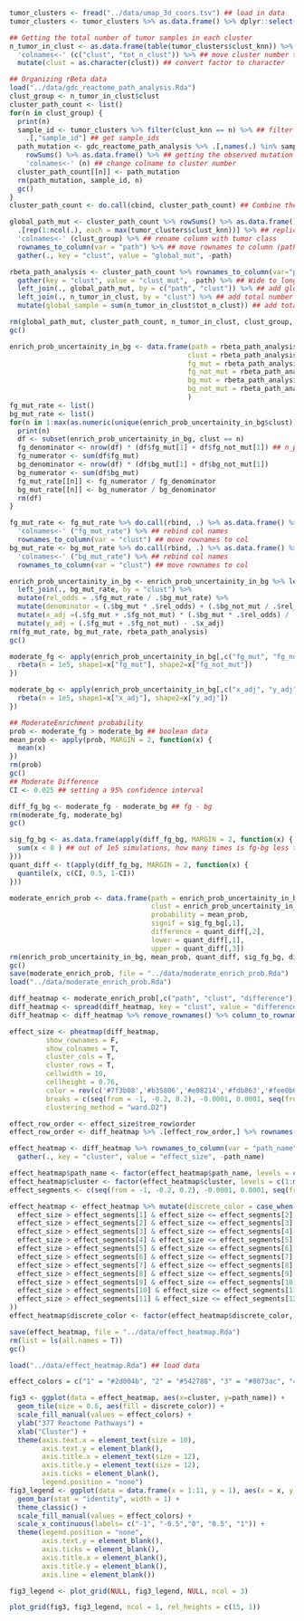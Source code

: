 ```r
tumor_clusters <- fread("../data/umap_3d_coors.tsv") ## load in data
tumor_clusters <- tumor_clusters %>% as.data.frame() %>% dplyr::select(sample_id, clust_knn) ## select the relevant columns

## Getting the total number of tumor samples in each cluster
n_tumor_in_clust <- as.data.frame(table(tumor_clusters$clust_knn)) %>% ## table the number of tumors in each cluster
  'colnames<-' (c("clust", "tot_n_clust")) %>% ## move cluster number to rownames
  mutate(clust = as.character(clust)) ## convert factor to character

## Organizing rBeta data
load("../data/gdc_reactome_path_analysis.Rda")
clust_group <- n_tumor_in_clust$clust
cluster_path_count <- list()
for(n in clust_group) {
  print(n)
  sample_id <- tumor_clusters %>% filter(clust_knn == n) %>% ## filter for tumor class
    .[,"sample_id"] ## get sample_ids
  path_mutation <- gdc_reactome_path_analysis %>% .[,names(.) %in% sample_id] %>% ## getting the tumor samples from path analysis
    rowSums() %>% as.data.frame() %>% ## getting the observed mutation count of tumor class
    'colnames<-' (n) ## change colname to cluster number
  cluster_path_count[[n]] <- path_mutation
  rm(path_mutation, sample_id, n)
  gc()
}
cluster_path_count <- do.call(cbind, cluster_path_count) ## Combine the list together

global_path_mut <- cluster_path_count %>% rowSums() %>% as.data.frame() %>% ## global pathway mutation count
  .[rep(1:ncol(.), each = max(tumor_clusters$clust_knn))] %>% ## replicate the column 0 times for the 10 tumor classes
  'colnames<-' (clust_group) %>% ## rename column with tumor class
  rownames_to_column(var = "path") %>% ## move rownames to column (pathways) %>%
  gather(., key = "clust", value = "global_mut", -path)

rbeta_path_analysis <- cluster_path_count %>% rownames_to_column(var="path") %>%
  gather(key = "clust", value = "clust_mut", -path) %>% ## Wide to long format
  left_join(., global_path_mut, by = c("path", "clust")) %>% ## add global mutation count 
  left_join(., n_tumor_in_clust, by = "clust") %>% ## add total number of tumor samples per clust 
  mutate(global_sample = sum(n_tumor_in_clust$tot_n_clust)) ## add total number of tumor samples

rm(global_path_mut, cluster_path_count, n_tumor_in_clust, clust_group, tumor_clusters, gdc_reactome_path_analysis)
gc()

enrich_prob_uncertainity_in_bg <- data.frame(path = rbeta_path_analysis$path,
                                            clust = rbeta_path_analysis$clust,
                                            fg_mut = rbeta_path_analysis$clust_mut,
                                            fg_not_mut = rbeta_path_analysis$tot_n_clust - rbeta_path_analysis$clust_mut,
                                            bg_mut = rbeta_path_analysis$global_mut,
                                            bg_not_mut = rbeta_path_analysis$global_sample - rbeta_path_analysis$global_mut
                                            )
fg_mut_rate <- list()
bg_mut_rate <- list()
for(n in 1:max(as.numeric(unique(enrich_prob_uncertainity_in_bg$clust)))) {
  print(n)
  df <- subset(enrich_prob_uncertainity_in_bg, clust == n)
  fg_denominator <- nrow(df) * (df$fg_mut[1] + df$fg_not_mut[1]) ## n_path * tot_n_clust_x
  fg_numerator <- sum(df$fg_mut)
  bg_denominator <- nrow(df) * (df$bg_mut[1] + df$bg_not_mut[1])
  bg_numerator <- sum(df$bg_mut)
  fg_mut_rate[[n]] <- fg_numerator / fg_denominator
  bg_mut_rate[[n]] <- bg_numerator / bg_denominator
  rm(df)
}

fg_mut_rate <- fg_mut_rate %>% do.call(rbind, .) %>% as.data.frame() %>% ## rbind the mut rates from list
  'colnames<-' ("fg_mut_rate") %>% ## rebind col names
  rownames_to_column(var = "clust") ## move rownames to col
bg_mut_rate <- bg_mut_rate %>% do.call(rbind, .) %>% as.data.frame() %>% ## rbind the mut rates from list
  'colnames<-' ("bg_mut_rate") %>% ## rebind col names
  rownames_to_column(var = "clust") ## move rownames to col

enrich_prob_uncertainity_in_bg <- enrich_prob_uncertainity_in_bg %>% left_join(., fg_mut_rate, by = "clust") %>%
  left_join(., bg_mut_rate, by = "clust") %>%
  mutate(rel_odds = .$fg_mut_rate / .$bg_mut_rate) %>%
  mutate(denominator = (.$bg_mut * .$rel_odds) + (.$bg_not_mut / .$rel_odds)) %>%
  mutate(x_adj =(.$fg_mut + .$fg_not_mut) * (.$bg_mut * .$rel_odds) / .$denominator) %>%
  mutate(y_adj = (.$fg_mut + .$fg_not_mut) - .$x_adj)
rm(fg_mut_rate, bg_mut_rate, rbeta_path_analysis)
gc()

moderate_fg <- apply(enrich_prob_uncertainity_in_bg[,c("fg_mut", "fg_not_mut")], MARGIN = 1, function(x) {
  rbeta(n = 1e5, shape1=x["fg_mut"], shape2=x["fg_not_mut"])
})

moderate_bg <- apply(enrich_prob_uncertainity_in_bg[,c("x_adj", "y_adj")], MARGIN = 1, function(x) {
  rbeta(n = 1e5, shape1=x["x_adj"], shape2=x["y_adj"])
})

## ModerateEnrichment probability 
prob <- moderate_fg > moderate_bg ## boolean data
mean_prob <- apply(prob, MARGIN = 2, function(x) {
  mean(x)
})
rm(prob)
gc()
## Moderate Difference
CI <- 0.025 ## setting a 95% confidence interval

diff_fg_bg <- moderate_fg - moderate_bg ## fg - bg
rm(moderate_fg, moderate_bg)
gc()

sig_fg_bg <- as.data.frame(apply(diff_fg_bg, MARGIN = 2, function(x) {
  sum(x < 0 ) ## out of 1e5 simulations, how many times is fg-bg less than 0
}))
quant_diff <- t(apply(diff_fg_bg, MARGIN = 2, function(x) {
  quantile(x, c(CI, 0.5, 1-CI))
}))

moderate_enrich_prob <- data.frame(path = enrich_prob_uncertainity_in_bg$path,
                                   clust = enrich_prob_uncertainity_in_bg$clust,
                                   probability = mean_prob,
                                   signif = sig_fg_bg[,1],
                                   difference = quant_diff[,2],
                                   lower = quant_diff[,1],
                                   upper = quant_diff[,3])
rm(enrich_prob_uncertainity_in_bg, mean_prob, quant_diff, sig_fg_bg, diff_fg_bg)
gc()
save(moderate_enrich_prob, file = "../data/moderate_enrich_prob.Rda")
load("../data/moderate_enrich_prob.Rda")

diff_heatmap <- moderate_enrich_prob[,c("path", "clust", "difference")]
diff_heatmap <- spread(diff_heatmap, key = "clust", value = "difference")
diff_heatmap <- diff_heatmap %>% remove_rownames() %>% column_to_rownames(var="path")

effect_size <- pheatmap(diff_heatmap,
         show_rownames = F,
         show_colnames = T,
         cluster_cols = T,
         cluster_rows = T,
         cellwidth = 10,
         cellheight = 0.76,
         color = rev(c('#7f3b08','#b35806','#e08214','#fdb863','#fee0b6','white', '#d8daeb','#b2abd2','#8073ac','#542788','#2d004b')),
         breaks = c(seq(from = -1, -0.2, 0.2), -0.0001, 0.0001, seq(from = 0.2, to = 1, by = 0.2)),
         clustering_method = "ward.D2")

effect_row_order <- effect_size$tree_row$order
effect_row_order <- diff_heatmap %>% .[effect_row_order,] %>% rownames() ## getting row order of pheatmap

effect_heatmap <- diff_heatmap %>% rownames_to_column(var = "path_name") %>% 
  gather(., key = "cluster", value = "effect_size", -path_name) 

effect_heatmap$path_name <- factor(effect_heatmap$path_name, levels = c(rev(effect_row_order)))
effect_heatmap$cluster <- factor(effect_heatmap$cluster, levels = c(1:max(as.numeric(effect_heatmap$cluster))))
effect_segments <- c(seq(from = -1, -0.2, 0.2), -0.0001, 0.0001, seq(from = 0.2, to = 1, by = 0.2))

effect_heatmap <- effect_heatmap %>% mutate(discrete_color = case_when(
  effect_size > effect_segments[1] & effect_size <= effect_segments[2] ~ "1",
  effect_size > effect_segments[2] & effect_size <= effect_segments[3] ~ "2",
  effect_size > effect_segments[3] & effect_size <= effect_segments[4] ~ "3",
  effect_size > effect_segments[4] & effect_size <= effect_segments[5] ~ "4",
  effect_size > effect_segments[5] & effect_size <= effect_segments[6] ~ "5",
  effect_size > effect_segments[6] & effect_size <= effect_segments[7] ~ "6",
  effect_size > effect_segments[7] & effect_size <= effect_segments[8] ~ "7",
  effect_size > effect_segments[8] & effect_size <= effect_segments[9] ~ "8",
  effect_size > effect_segments[9] & effect_size <= effect_segments[10] ~ "9",
  effect_size > effect_segments[10] & effect_size <= effect_segments[11] ~ "10",
  effect_size > effect_segments[11] & effect_size <= effect_segments[12] ~ "11"
))
effect_heatmap$discrete_color <- factor(effect_heatmap$discrete_color, levels = c(1:11))

save(effect_heatmap, file = "../data/effect_heatmap.Rda")
rm(list = ls(all.names = T))
gc()
```

```r
load("../data/effect_heatmap.Rda") ## load data

effect_colors = c("1" = "#2d004b", "2" = "#542788", "3" = "#8073ac", "4" = "#b2abd2", "5" = "#d8daeb", "6" = "white", "7" = "#fee0b6", "8" = "#fdb863", "9" = "#e08214","10" = "#b35806","11" ="#7f3b08") ## color scheme

fig3 <- ggplot(data = effect_heatmap, aes(x=cluster, y=path_name)) + 
  geom_tile(size = 0.6, aes(fill = discrete_color)) +
  scale_fill_manual(values = effect_colors) +
  ylab("377 Reactome Pathways") +
  xlab("Cluster") +
  theme(axis.text.x = element_text(size = 10),
        axis.text.y = element_blank(),
        axis.title.x = element_text(size = 12),
        axis.title.y = element_text(size = 12),
        axis.ticks = element_blank(),
        legend.position = "none")
fig3_legend <- ggplot(data = data.frame(x = 1:11, y = 1), aes(x = x, y = y, fill = as.factor(x))) +
  geom_bar(stat = "identity", width = 1) +
  theme_classic() +
  scale_fill_manual(values = effect_colors) + 
  scale_x_continuous(labels= c("-1", "-0.5","0", "0.5", "1")) +
  theme(legend.position = "none",
        axis.text.y = element_blank(),
        axis.ticks = element_blank(),
        axis.title.x = element_blank(),
        axis.title.y = element_blank(),
        axis.line = element_blank())

fig3_legend <- plot_grid(NULL, fig3_legend, NULL, ncol = 3)

plot_grid(fig3, fig3_legend, ncol = 1, rel_heights = c(15, 1))
```